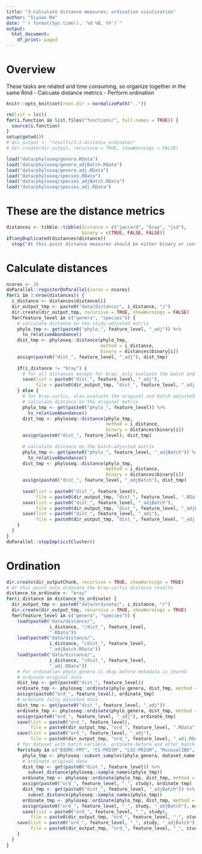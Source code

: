```yaml
---
title: "3-Calculate distance measures; ordination visulization"
author: "Siyuan Ma"
date: "`r format(Sys.time(), '%d %B, %Y')`"
output:
  html_document:
    df_print: paged
---
```

# Overview
These tasks are related and time consuming, so organize together in the same Rmd
- Calcuate distance metrics
- Perform ordination

```r
knitr::opts_knit$set(root.dir = normalizePath(".."))
```
```r
rm(list = ls())
for(i.function in list.files("functions/", full.names = TRUE)) {
  source(i.function)
}
setup(getwd())
# dir_output <- "results/3.1-distance_ordinate/"
# dir.create(dir_output, recursive = TRUE, showWarnings = FALSE)
```

```r
load("data/phyloseq/genera.RData")
load("data/phyloseq/genera_adjBatch.RData")
load("data/phyloseq/genera_adj.RData")
load("data/phyloseq/species.RData")
load("data/phyloseq/species_adjBatch.RData")
load("data/phyloseq/species_adj.RData")
```

# These are the distance metrics 

```r
distances <- tibble::tibble(distance = c("jaccard", "bray", "jsd"),
                            binary = c(TRUE, FALSE, FALSE))
if(anyDuplicated(distances$distance))
  stop("At this point distance measures should be either binary or continuous!")
```

# Calculate distances

```r
ncores <- 20
doParallel::registerDoParallel(cores = ncores)
for(i in 1:nrow(distances)) {
  i_distance <- distances$distance[i]
  dir_output_tmp <- paste0("data/distance/", i_distance, "/")
  dir.create(dir_output_tmp, recursive = TRUE, showWarnings = FALSE)
  for(feature_level in c("genera", "species")) {
    # calculate distance on the study-adjusted matrix
    phylo_tmp <- get(paste0("phylo_", feature_level, "_adj")) %>% 
      to_relativeAbundance()
    dist_tmp <- phyloseq::distance(phylo_tmp, 
                                   method = i_distance,
                                   binary = distances$binary[i])
    assign(paste0("dist_", feature_level, "_adj"), dist_tmp)
    
    if(i_distance != "bray") {
      # for all distances except for bray, only evaluate the batch and study adjusted data
      save(list = paste0("dist_", feature_level, "_adj"),
           file = paste0(dir_output_tmp, "dist_", feature_level, "_adj.RData"))
    } else {
      # for bray-curtis, also evaluate the original and batch adjusted data
      # calculate distance on the original matrix
      phylo_tmp <- get(paste0("phylo_", feature_level)) %>% 
        to_relativeAbundance()
      dist_tmp <- phyloseq::distance(phylo_tmp, 
                                     method = i_distance,
                                     binary = distances$binary[i])
      assign(paste0("dist_", feature_level), dist_tmp)
      
      # calculate distance on the batch-adjusted matrix
      phylo_tmp <- get(paste0("phylo_", feature_level, "_adjBatch")) %>% 
        to_relativeAbundance()
      dist_tmp <- phyloseq::distance(phylo_tmp, 
                                     method = i_distance,
                                     binary = distances$binary[i])
      assign(paste0("dist_", feature_level, "_adjBatch"), dist_tmp)
      
      save(list = paste0("dist_", feature_level),
           file = paste0(dir_output_tmp, "dist_", feature_level, ".RData"))
      save(list = paste0("dist_", feature_level, "_adjBatch"),
           file = paste0(dir_output_tmp, "dist_", feature_level, "_adjBatch.RData"))
      save(list = paste0("dist_", feature_level, "_adj"),
           file = paste0(dir_output_tmp, "dist_", feature_level, "_adj.RData"))
    }
  }
}
doParallel::stopImplicitCluster()
```

# Ordination

```r
dir.create(dir_outputChunk, recursive = TRUE, showWarnings = TRUE)
# At this point only ordinate the bray-curtis distance results
distance_to_ordinate <- "bray"
for(i_distance in distance_to_ordinate) {
  dir_output_tmp <- paste0("data/ordinate/", i_distance, "/")
  dir.create(dir_output_tmp, recursive = TRUE, showWarnings = TRUE)
  for(feature_level in c("genera", "species")) {
    load(paste0("data/distance/", 
                i_distance, "/dist_", feature_level,
                ".RData"))
    load(paste0("data/distance/", 
                i_distance, "/dist_", feature_level,
                "_adjBatch.RData"))
    load(paste0("data/distance/", 
                i_distance, "/dist_", feature_level,
                "_adj.RData"))
    # for ordination phylo_genera is okay before metadata is shared
    # ordinate original data
    dist_tmp <- get(paste0("dist_", feature_level))
    ordinate_tmp <- phyloseq::ordinate(phylo_genera, dist_tmp, method = "MDS")
    assign(paste0("ord_", feature_level), ordinate_tmp)
    # ordinate fully adjusted data
    dist_tmp <- get(paste0("dist_", feature_level, "_adj"))
    ordinate_tmp <- phyloseq::ordinate(phylo_genera, dist_tmp, method = "MDS")
    assign(paste0("ord_", feature_level, "_adj"), ordinate_tmp)
    save(list = paste0("ord_", feature_level), 
         file = paste0(dir_output_tmp, "ord_", feature_level, ".RData"))
    save(list = paste0("ord_", feature_level, "_adj"), 
         file = paste0(dir_output_tmp, "ord_", feature_level, "_adj.RData"))
    # for dataset with batch variable, ordinate before and after batch adjustment
    for(study in c("BIDMC-FMT", "CS-PRISM", "LSS-PRISM", "MucosalIBD", "RISK")) {
      phylo_tmp <- phyloseq::subset_samples(phylo_genera, dataset_name %in% study)
      # ordinate original data
      dist_tmp <- get(paste0("dist_", feature_level)) %>% 
        subset_distance(phyloseq::sample_names(phylo_tmp))
      ordinate_tmp <- phyloseq::ordinate(phylo_tmp, dist_tmp, method = "MDS")
      assign(paste0("ord_", feature_level, "_", study), ordinate_tmp)
      dist_tmp <- get(paste0("dist_", feature_level, "_adjBatch")) %>% 
        subset_distance(phyloseq::sample_names(phylo_tmp))
      ordinate_tmp <- phyloseq::ordinate(phylo_tmp, dist_tmp, method = "MDS")
      assign(paste0("ord_", feature_level, "_", study, "_adjBatch"), ordinate_tmp)
      save(list = paste0("ord_", feature_level, "_", study), 
         file = paste0(dir_output_tmp, "ord_", feature_level, "_", study, ".RData"))
    save(list = paste0("ord_", feature_level, "_", study, "_adjBatch"), 
         file = paste0(dir_output_tmp, "ord_", feature_level, "_", study, "_adjBatch.RData"))
    }
  }
}
```
